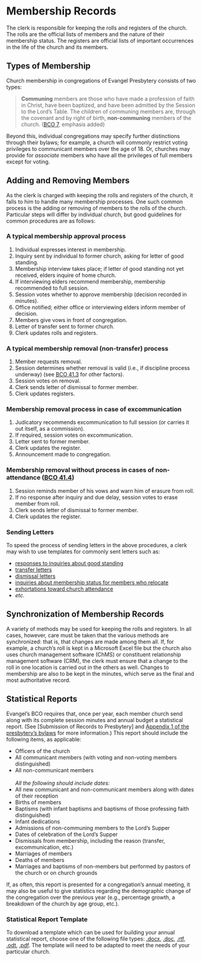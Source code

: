 # Membership Records

The clerk is responsible for keeping the rolls and registers of the church. The rolls are the official lists of members and the nature of their membership status. The registers are official lists of important occurrences in the life of the church and its members.

## Types of Membership 

Church membership in congregations of Evangel Presbytery consists of two types:

>**Communing** members are those who have made a profession of faith in Christ, have been baptized, and have been admitted by the Session to the Lord’s Table. The children of communing members are, through the covenant and by right of birth, **non-communing** members of the church. ([BCO 7](https://bco.evangelpresbytery.com/form-of-government.html#church-members), emphasis added) 

Beyond this, individual congregations may specify further distinctions through their bylaws; for example, a church will commonly restrict voting privileges to communicant members over the age of 18. Or, churches may provide for *associate* members who have all the privileges of full members except for voting.

## Adding and Removing Members

As the clerk is charged with keeping the rolls and registers of the church, it falls to him to handle many membership processes. One such common process is the adding or removing of members to the rolls of the church. Particular steps will differ by individual church, but good guidelines for common procedures are as follows:

### A typical membership approval process

#. Individual expresses interest in membership.
#. Inquiry sent by individual to former church, asking for letter of good standing.
#. Membership interview takes place; if letter of good standing not yet received, elders inquire of home church.
#. If interviewing elders recommend membership, membership recommended to full session.
#. Session votes whether to approve membership (decision recorded in minutes).
#. Office notified; either office or interviewing elders inform member of decision.
#. Members give vows in front of congregation.
#. Letter of transfer sent to former church.
#. Clerk updates rolls and registers.

### A typical membership removal (non-transfer) process

#. Member requests removal.
#. Session determines whether removal is valid (i.e., if discipline process underway) (see [BCO 41.3](https://bco.evangelpresbytery.com/the-rules-of-discipline.html#cases-without-process) for other factors).
#. Session votes on removal.
#. Clerk sends letter of dismissal to former member.
#. Clerk updates registers.
    
### Membership removal process in case of excommunication

#. Judicatory recommends excommunication to full session (or carries it out itself, as a commission).
#. If required, session votes on excommunication.
#. Letter sent to former member. 
#. Clerk updates the register.
#. Announcement made to congregation.

### Membership removal without process in cases of non-attendance ([BCO 41.4](https://bco.evangelpresbytery.com/the-rules-of-discipline.html#cases-without-process))

#. Session reminds member of his vows and warn him of erasure from roll.
#. If no response after inquiry and due delay, session votes to erase member from roll.
#. Clerk sends letter of dismissal to former member.
#. Clerk updates the register.  

### Sending Letters

To speed the process of sending letters in the above procedures, a clerk may wish to use templates for commonly sent letters such as:

* [responses to inquiries about good standing](https://github.com/Evangel-Presbytery/clerks-handbook/raw/main/Download%20Files/Good%20standing.pdf)
* [transfer letters](https://github.com/Evangel-Presbytery/clerks-handbook/raw/main/Download%20Files/Transfer%20notification%20letter.pdf)
* [dismissal letters](https://github.com/Evangel-Presbytery/clerks-handbook/raw/main/Download%20Files/Membership%20removal%20for%20non%20attendance%2C%20template.pdf)
* [inquiries about membership status for members who relocate](https://github.com/Evangel-Presbytery/clerks-handbook/raw/main/Download%20Files/Member%20relocated%2C%20attendance%20inquiry.pdf)
* [exhortations toward church attendance](https://github.com/Evangel-Presbytery/clerks-handbook/raw/main/Download%20Files/Attendance%20inquiry.pdf)
* *etc.*

## Synchronization of Membership Records

A variety of methods may be used for keeping the rolls and registers. In all cases, however, care must be taken that the various methods are synchronized: that is, that changes are made among them all. If, for example, a church's roll is kept in a Microsoft Excel file but the church also uses church management software (ChMS) or constituent relationship management software (CRM), the clerk must ensure that a change to the roll in one location is carried out in the others as well. Changes to membership are also to be kept in the minutes, which serve as the final and most authoritative record.

## Statistical Reports

Evangel's BCO requires that, once per year, each member church send along with its complete session minutes and annual budget a statistical report. (See [Submission of Records to Presbytery] and [Appendix\ 1 of the presbytery's bylaws](https://bylaws.evangelpresbytery.com/bylaws.html#appendix-1-guidelines-for-keeping-sessional-records) for more information.) This report should include the following items, as applicable:

* Officers of the church
* All communicant members (with voting and non-voting members distinguished)
* All non-communicant members<br /><br />*All the following should include dates:*
* All new communicant and non-communicant members along with dates of their reception
* Births of members
* Baptisms (with infant baptisms and baptisms of those professing faith distinguished)
* Infant dedications
* Admissions of non-communing members to the Lord's Supper
* Dates of celebration of the Lord's Supper
* Dismissals from membership, including the reason (transfer, excommunication, etc.)
* Marriages of members
* Deaths of members
* Marriages and baptisms of non-members but performed by pastors of the church or on church grounds

If, as often, this report is presented for a congregation's annual meeting, it may also be useful to give statistics regarding the demographic change of the congregation over the previous year (e.g., percentage growth, a breakdown of the church by age group, etc.).

### Statistical Report Template {-}

To download a template which can be used for building your annual statistical report, choose one of the following file types: [.docx](https://github.com/Evangel-Presbytery/clerks-handbook/raw/main/Download%20Files/Church-Annual-Statistical-Report-Template.docx), [.doc](https://github.com/Evangel-Presbytery/clerks-handbook/raw/main/Download%20Files/Church%20Annual%20Statistical%20Report%20Template.doc), [.rtf](https://raw.githubusercontent.com/Evangel-Presbytery/clerks-handbook/main/Download%20Files/Church%20Annual%20Statistical%20Report%20Template.rtf), [.odt](https://github.com/Evangel-Presbytery/clerks-handbook/raw/main/Download%20Files/Church%20Annual%20Statistical%20Report%20Template.odt), [.pdf](https://github.com/Evangel-Presbytery/clerks-handbook/raw/main/Download%20Files/Church%20Annual%20Statistical%20Report%20Template.pdf). The template will need to be adapted to meet the needs of your particular church.
